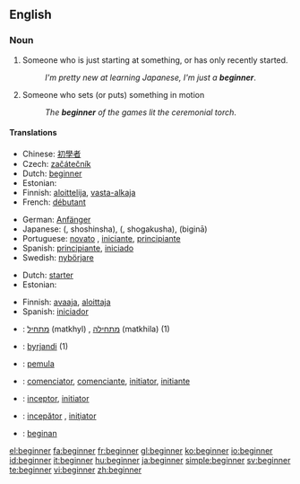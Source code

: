==English==
{{WikiSaurus-link}}

===Noun===
{{en-noun}}

# Someone who is just starting at something, or has only recently started.
#: ''I'm pretty new at learning Japanese, I'm just a '''beginner'''''.
# Someone who sets (or puts) something in motion
#: ''The '''beginner''' of the games lit the ceremonial torch''.

====Translations====
{{trans-top|someone who just recently started}}
* Chinese: [[初學者]]
* Czech: [[začátečník]] {{m}}
* Dutch: [[beginner]] {{m}}
* Estonian: {{t|et|algaja}}
* Finnish: [[aloittelija]], [[vasta-alkaja]]
* French: [[débutant]] {{m}}
{{trans-mid}}
* German: [[Anfänger]] {{m}}
* Japanese: {{Jpan|[[初心者]]}} ({{Jpan|[[しょしんしゃ]]}}, shoshinsha), {{Jpan|[[初学者]]}} ({{Jpan|[[しょがくしゃ]]}}, shogakusha), {{Jpan|[[ビギナー]]}} (biginā)
* Portuguese: [[novato]] {{m}}, [[iniciante]], [[principiante]]
* Spanish: [[principiante]], [[iniciado]]
* Swedish: [[nybörjare]] {{c}}
{{trans-bottom}}

{{trans-top|someone who sets something in motion}}
* Dutch: [[starter]]
* Estonian: {{t|et|alustaja}}
{{trans-mid}}
* Finnish: [[avaaja]], [[aloittaja]]
* Spanish: [[iniciador]]
{{trans-bottom}}

{{checktrans-top}}
* {{ttbc|Hebrew}}: [[מתחיל]] (matkhyl) {{m}}, [[מתחילה]] (matkhila) {{f}} (1)
* {{ttbc|Icelandic}}: [[byrjandi]] {{m}} (1)
* {{ttbc|Indonesian}}: [[mula|pemula]]
* {{ttbc|Interlingua}}: [[comenciator]], [[comenciante]], [[initiator]], [[initiante]]
* {{ttbc|Latin}}: [[inceptor]], [[initiator]]
* {{ttbc|Romanian}}: [[incepător]] {{m}}, [[iniţiator]] {{m}}
* {{ttbc|Volapük}}: [[beginan]]
{{checktrans-bottom}}

[[el:beginner]]
[[fa:beginner]]
[[fr:beginner]]
[[gl:beginner]]
[[ko:beginner]]
[[io:beginner]]
[[id:beginner]]
[[it:beginner]]
[[hu:beginner]]
[[ja:beginner]]
[[simple:beginner]]
[[sv:beginner]]
[[te:beginner]]
[[vi:beginner]]
[[zh:beginner]]